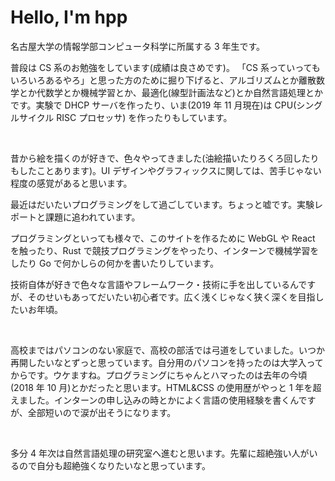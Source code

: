 # Hello, I'm hpp

名古屋大学の情報学部コンピュータ科学に所属する 3 年生です。

普段は CS 系のお勉強をしています(成績は良さめです)。
「CS 系っていってもいろいろあるやろ」と思った方のために掘り下げると、アルゴリズムとか離散数学とか代数学とか機械学習とか、最適化(線型計画法など)とか自然言語処理とかです。実験で DHCP サーバを作ったり、いま(2019 年 11 月現在)は CPU(シングルサイクル RISC プロセッサ) を作ったりもしています。

<br />

昔から絵を描くのが好きで、色々やってきました(油絵描いたりろくろ回したりもしたことあります)。UI デザインやグラフィックスに関しては、苦手じゃない程度の感覚があると思います。

最近はだいたいプログラミングをして過ごしています。ちょっと嘘です。実験レポートと課題に追われています。

プログラミングといっても様々で、このサイトを作るために WebGL や React を触ったり、Rust で競技プログラミングをやったり、インターンで機械学習をしたり Go で何かしらの何かを書いたりしています。

技術自体が好きで色々な言語やフレームワーク・技術に手を出しているんですが、そのせいもあってだいたい初心者です。広く浅くじゃなく狭く深くを目指したいお年頃。

<br />

高校まではパソコンのない家庭で、高校の部活では弓道をしていました。いつか再開したいなとずっと思っています。自分用のパソコンを持ったのは大学入ってからです。ウケますね。プログラミングにちゃんとハマったのは去年の今頃(2018 年 10 月)とかだったと思います。HTML&CSS の使用歴がやっと 1 年を超えました。インターンの申し込みの時とかによく言語の使用経験を書くんですが、全部短いので涙が出そうになります。

<br />

多分 4 年次は自然言語処理の研究室へ進むと思います。先輩に超絶強い人がいるので自分も超絶強くなりたいなと思っています。
